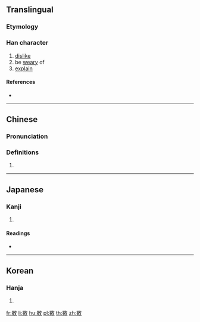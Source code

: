 ==Translingual==

===Etymology===
{{Han compound|睪|攴|c1=p|c2=s|ls=psc}}

===Han character===
{{Han char|rn=66|rad=攴|as=13|sn=17|four=68440|canj=WJOK|ids=⿰睪攵}}

# [[dislike]]
# be [[weary]] of
# [[explain]]

====References====
* {{Han ref|kx=0476.010|dkj=13406|dj=0830.320|hdz=21478.060|uh=6581|ud=25985|bh=ECEE|bd=60654}}

----

==Chinese==
{{zh-forms}}

===Pronunciation===
{{zh-pron
|m=yì,dù
|c=jik6,dou3
|h=pfs=
|md=
|mn=
|w=
|mc=y
|oc=y
|cat=
}}

===Definitions===
{{zh-hanzi}}

# {{rfdef|lang=zh}}

----

==Japanese==

===Kanji===
{{ja-kanji|grade=|rs=攴13}}

# {{defn|lang=ja|sort=攴13}}

====Readings====
* {{ja-readings|on=[[えき]] (eki), [[せく]] (seku), [[と]] (to), [[ず]] (zu)|kun=[[いやになる]] (iyaninaru)}}

----

==Korean==

===Hanja===
{{ko-hanja|hangeul=두|eumhun=|rv=du|mr=tu|y=twu}}

# {{defn|lang=ko|sort=攴13}}

[[fr:斁]]
[[li:斁]]
[[hu:斁]]
[[pl:斁]]
[[th:斁]]
[[zh:斁]]